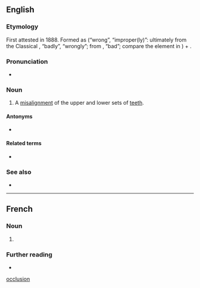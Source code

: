 ==English==

===Etymology===
{{root|en|ine-pro|*(s)kleh₂w-}}
First attested in 1888. Formed as {{m|en|mal-}} (“wrong”, “improper(ly)”: ultimately from the Classical {{etyl|la|en}} {{m|la|male}}, “badly”, “wrongly”; from {{m|la|malus}}, “bad”; compare the {{m|en||ben-}} element in {{m|en|benocclusion}}) + {{m|en|occlusion||alignment of the teeth in closed jaws}}.

===Pronunciation===
* {{rhymes|en|uːʒən|s=4}}

===Noun===
{{wikipedia}}
{{en-noun|~}}

# {{lb|en|dentistry}} A [[misalignment]] of the upper and lower sets of [[teeth]].

====Antonyms====
* {{sense|misalignment of the upper and lower sets of teeth}} {{l|en|benocclusion}}

====Related terms====
* {{l|en|malocclude}}

===See also===
* {{l|en|overbite}}

[[Category:English words prefixed with mal-|occlusion]]

----

==French==

===Noun===
{{fr-noun|f}}

# {{l|en|malocclusion}}

===Further reading===
* {{R:TLFi}}